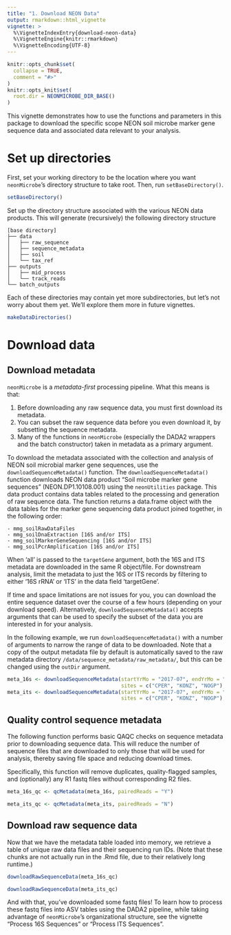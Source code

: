 ```yaml
---
title: "1. Download NEON Data"
output: rmarkdown::html_vignette
vignette: >
  %\VignetteIndexEntry{download-neon-data}
  %\VignetteEngine{knitr::rmarkdown}
  %\VignetteEncoding{UTF-8}
---
```


```r
knitr::opts_chunk$set(
  collapse = TRUE,
  comment = "#>"
)
knitr::opts_knit$set(
  root.dir = NEONMICROBE_DIR_BASE()
)
```

This vignette demonstrates how to use the functions and parameters in this package to download the specific scope NEON soil microbe marker gene sequence data and associated data relevant to your analysis. 


# Set up directories

First, set your working directory to be the location where you want `neonMicrobe`'s directory structure to take root. Then, run `setBaseDirectory()`.

```r
setBaseDirectory()
```

Set up the directory structure associated with the various NEON data products. This will generate (recursively) the following directory structure

```
[base directory]
├── data
│   ├── raw_sequence
│   ├── sequence_metadata
│   ├── soil
│   └── tax_ref
├── outputs
│   ├── mid_process
│   └── track_reads
└── batch_outputs
```

Each of these directories may contain yet more subdirectories, but let's not worry about them yet. We'll explore them more in future vignettes.

```r
makeDataDirectories()
```

# Download data

## Download metadata

`neonMicrobe` is a *metadata-first* processing pipeline. What this means is that:

1. Before downloading any raw sequence data, you must first download its metadata.
2. You can subset the raw sequence data before you even download it, by subsetting the sequence metadata.
3. Many of the functions in `neonMicrobe` (especially the DADA2 wrappers and the batch constructor) taken in metadata as a primary argument.

To download the metadata associated with the collection and analysis of NEON soil microbial marker gene sequences, use the `downloadSequenceMetadata()` function. The `downloadSequenceMetadata()` function downloads NEON data product "Soil microbe marker gene sequences" (NEON.DP1.10108.001) using the `neonUtilities` package. This data product contains data tables related to the processing and generation of raw sequence data. The function returns a data.frame object with the data tables for the marker gene sequencing data product joined together, in the following order:

    - mmg_soilRawDataFiles
    - mmg_soilDnaExtraction [16S and/or ITS]
    - mmg_soilMarkerGeneSequencing [16S and/or ITS]
    - mmg_soilPcrAmplification [16S and/or ITS]

When 'all' is passed to the `targetGene` argument, both the 16S and ITS metadata are downloaded in the same R object/file. For downstream analysis, limit the metadata to just the 16S or ITS records by filtering to either '16S rRNA' or 'ITS' in the data field 'targetGene'.

If time and space limitations are not issues for you, you can download the entire sequence dataset over the course of a few hours (depending on your download speed). Alternatively, `downloadSequenceMetadata()` accepts arguments that can be used to specify the subset of the data you are interested in for your analysis.

In the following example, we run `downloadSequenceMetadata()` with a number of arguments to narrow the range of data to be downloaded. Note that a copy of the output metadata file by default is automatically saved to the raw metadata directory `/data/sequence_metadata/raw_metadata/`, but this can be changed using the `outDir` argument.

```r
meta_16s <- downloadSequenceMetadata(startYrMo = "2017-07", endYrMo = "2017-07", 
                                     sites = c("CPER", "KONZ", "NOGP"), targetGene = "16S")
meta_its <- downloadSequenceMetadata(startYrMo = "2017-07", endYrMo = "2017-07", 
                                     sites = c("CPER", "KONZ", "NOGP"), targetGene = "ITS")
```

## Quality control sequence metadata

The following function performs basic QAQC checks on sequence metadata prior to downloading sequence data. This will reduce the number of sequence files that are downloaded to only those that will be used for analysis, thereby saving file space and reducing download times.

Specifically, this function will remove duplicates, quality-flagged samples, and (optionally) any R1 fastq files without corresponding R2 files.

```r
meta_16s_qc <- qcMetadata(meta_16s, pairedReads = "Y")
```

```r
meta_its_qc <- qcMetadata(meta_its, pairedReads = "N")
```


## Download raw sequence data

Now that we have the metadata table loaded into memory, we retrieve a table of unique raw data files and their sequencing run IDs. (Note that these chunks are not actually run in the .Rmd file, due to their relatively long runtime.)

```r
downloadRawSequenceData(meta_16s_qc)
```

```r
downloadRawSequenceData(meta_its_qc)
```

And with that, you've downloaded some fastq files! To learn how to process these fastq files into ASV tables using the DADA2 pipeline, while taking advantage of `neonMicrobe`'s organizational structure, see the vignette "Process 16S Sequences" or "Process ITS Sequences".

